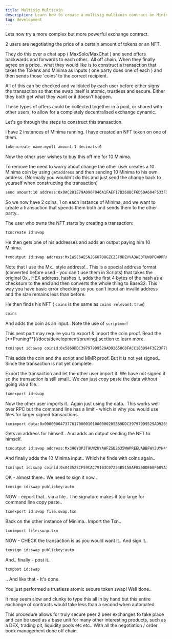 ---
title: Multisig Multicoin
description: Learn how to create a multisig multicoin contract on Minima
tag: development
---

Lets now try a more complex but more powerful exchange contract.

2 users are negotiating the price of a certain amount of tokens or an NFT.

They do this over a chat app ( MaxSolo/MaxChat ) and send offers backwards and forwards to each other.. All off chain. When they finally agree on a price.. what they would like is to construct a transaction that takes the Tokens and Minima as inputs ( one party does one of each ) and then sends those 'coins' to the correct recipient.

All of this can be checked and validated by each user before either signs the transaction so that the swap itself is atomic, trustless and secure. Either they both get what they want or it doesn't happen.

These types of offers could be collected together in a pool, or shared with other users, to allow for a completely decentralised exchange dynamic.

Let's go through the steps to construct this transaction.

I have 2 instances of Minima running. I have created an NFT token on one of them.

```bash title="Terminal Node 1"
tokencreate name:mynft amount:1 decimals:0
```

Now the other user wishes to buy this off me for 10 Minima.

To remove the need to worry about change the other user creates a 10 Minima coin by using `getaddress` and then sending 10 Minima to his own address. (Normally you wouldn't do this and just send the change back to yourself when constructing the transaction)

```bash title="Terminal Node 2"
send amount:10 address:0x0AC281E79A096F046A1FAEF17D268BCF6D5DA604F533F3C64FE84F079C775FCE
```

So we now have 2 coins, 1 on each Instance of Minima, and we want to create a transaction that spends them both and sends them to the other party..

The user who owns the NFT starts by creating a transaction:

```bash title="Terminal Node 1"
txncreate id:swap
```

He then gets one of his addresses and adds an output paying him 10 Minima.

```bash title="Terminal Node 1"
txnoutput id:swap address:Mx1W5E6AESNJG687D8GZC2JF9DZVVA3WE3TUW9PGWRRRCM32YV1BKMPRR2VY amount:10 tokenid:0x00
```

<Callout title="Info">
  Note that I use the Mx.. style address!.. This is a special address format
  (converted before used - you can't use them in Scripts) that takes the
  original 0x.. HEX address, hashes it, adds the first 4 bytes of the hash as a
  checksum to the end and then converts the whole thing to Base32. This way you
  have basic error checking so you can't input an invalid address and the size
  remains less than before.
</Callout>

He then finds his NFT ( `coins` is the same as `coins relevant:true`)

```bash title="Terminal Node 1"
coins
```

And adds the coin as an input.. Note the use of `scriptmmr`!

<Callout type="info">
  This next part may require you to export & import the coin proof. Read the
  [**Pruning**](/docs/development/pruning) section to learn more.
</Callout>

```bash title="Terminal Node 1"
txninput id:swap coinid:0x5869DDC397979D9529AD92658C0FACC183D94F3E23F7E8028E02B183DE2FAB8B scriptmmr:true
```

This adds the coin and the script and MMR proof. But it is not yet signed.. Since the transaction is not yet complete.

Export the transaction and let the other user import it. We have not signed it so the transaction is still small.. We can just copy paste the data without going via a file..

```bash title="Terminal Node 1"
txnexport id:swap
```

Now the other user imports it.. Again just using the data.. This works well over RPC but the command line has a limit - which is why you would use files for larger signed transactions.

```bash title="Terminal Node 2"
txnimport data:0x0000000473776170000101000000205869DDC397979D9529AD92658C0FACC183D94F3 E23F7E8028E02B183DE2FAB8B000000204BECB914994CE42E94209D0DD4EECAA19262DE6 B502EF9FC6347C416BC19EC4F2C01010000002002C30D6CD58E0230481C0A5075E40A837E DEA7331F7423BA4AE80731562318840100010000000001080000020BCF0001000100000020586 9DDC397979D9529AD92658C0FACC183D94F3E23F7E8028E02B183DE2FAB8B0000000B5245 5455524E205452554500012C2C0101000000107B226E616D65223A226D796E6674227D00020B CF000101000000208DA0C0DEC62C8DAA07703706A214E2418C86070EF166F8EBDBB202D4D DB71A8900000020322B8CA772F3819076A21860A6F4B71FFA87270FBE9273096F7B65862AFC 2BA500010A00000001000100010000000001000000010000010000000100000000010000010000 0101000000205869DDC397979D9529AD92658C0FACC183D94F3E23F7E8028E02B183DE2FAB 8B000000204BECB914994CE42E94209D0DD4EECAA19262DE6B502EF9FC6347C416BC19EC 4F2C01010000002002C30D6CD58E0230481C0A5075E40A837EDEA7331F7423BA4AE8073156 2318840100010000000001080000020BCF00010001000000205869DDC397979D9529AD92658C 0FACC183D94F3E23F7E8028E02B183DE2FAB8B0000000B52455455524E205452554500012C2 C0101000000107B226E616D65223A226D796E6674227D00020BCF0100020BF40001010000000 0208C518BEDACB2720EB9D72C0CB7B1C4E856CA1A3977F162374B0D48C1B1B99B602C141 18427B3B4A05BC8A8A4DE8459867FE8B78917FF0001010000005352455455524E205349474E4 5444259283078463836333245313141344632423445374339454544463838314338444434394538 344544383146323034303539343537324345443746393837333539314441412900000100
```

Gets an address for himself.. And adds an output sending the NFT to himself.

```bash title="Terminal Node 2"
txnoutput id:swap address:Mx3H6YQPJT9UW2UYAWFZSD2635WWPREEUABBFWY2UYH4Y1BFQZJ91W8JK3SJ amount:1 tokenid:0x02C30D6CD58E0230481C0A5075E40A837EDEA7331F7423BA4AE8073156231884
```

And finally adds the 10 Minima input.. Which he finds with coins again..

```bash title="Terminal Node 2"
txninput id:swap coinid:0x84352ECF59CAC79103C07254B5158AF8560DE68F609A346154FA812F0051A scriptmmr:true
```

OK - almost there.. We need to sign it now..

```bash title="Terminal Node 1"
txnsign id:swap publickey:auto
```

NOW - export that.. via a file.. The signature makes it too large for command line copy paste..

```bash title="Terminal Node 1"
txnexport id:swap file:swap.txn
```

Back on the other instance of Minima.. Import the Txn..

```bash title="Terminal Node 2"
txnimport file:swap.txn
```

NOW - CHECK the transaction is as you would want it.. And sign it..

```bash title="Terminal Node 2"
txnsign id:swap publickey:auto
```

And.. finally - post it..

```bash title="Terminal Node 2"
txnpost id:swap
```

.. And like that - It's done.

You just performed a trustless atomic secure token swap! Well done..

It may seem slow and clunky to type this all in by hand but this entire exchange of contracts would take less than a second when automated.

This procedure allows for truly secure peer 2 peer exchanges to take place and can be used as a base unit for many other interesting products, such as a DEX, trading pit, liquidity pools etc etc.. With all the negotiation / order book management done off chain.
